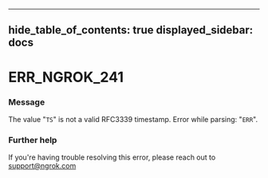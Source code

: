 

---
hide_table_of_contents: true
displayed_sidebar: docs
---


# ERR_NGROK_241

### Message
The value "`TS`" is not a valid RFC3339 timestamp. Error while parsing: "`ERR`".

<ErrorDetails error="err_ngrok_241" />



### Further help
If you're having trouble resolving this error, please reach out to [support@ngrok.com](mailto:support@ngrok.com?subject=Help%20with%20ERR_NGROK_241)

